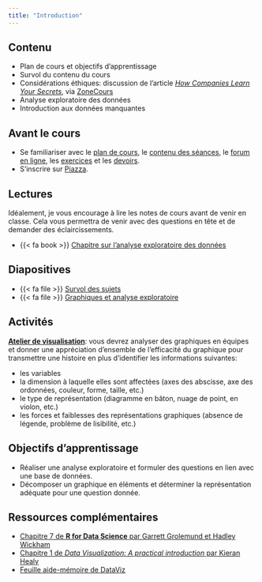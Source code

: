 ```yaml
---
title: "Introduction"
---
```


## Contenu

- Plan de cours et objectifs d'apprentissage
- Survol du contenu du cours
- Considérations éthiques: discussion de l'article [*How Companies Learn Your Secrets*](https://www.nytimes.com/2012/02/19/magazine/shopping-habits.html), via [ZoneCours](https://zonecours2.hec.ca/access/content/group/MATH60602.A2023/NYT_How_companies_learn_your_secrets.pdf)
- Analyse exploratoire des données
- Introduction aux données manquantes

## Avant le cours

- Se familiariser avec le [plan de cours](/syllabus), le [contenu des séances](/contenu/), le [forum en ligne](https://piazza.com/hec.ca/fall2023/math60602/home), les [exercices](/exercices) et les [devoirs](/evaluations/).
- S'inscrire sur [Piazza](http://piazza.com/hec.ca/fall2023/math60602).


## Lectures

:::{.callout-warning}
Idéalement, je vous encourage à lire les notes de cours avant de venir en classe. Cela vous permettra de venir avec des questions en tête et de demander des éclaircissements.
:::

- {{< fa book >}} [Chapitre sur l'analyse exploratoire des données](https://lbelzile.github.io/math60602/analyseexploratoire.html)

## Diapositives 


- {{< fa file >}} [Survol des sujets](/diapos/MATH60602-diapos0.pdf)
- {{< fa file >}} [Graphiques et analyse exploratoire](/diapos/MATH60602-diapos1.pdf)


## Activités

**[Atelier de visualisation](/files/graphiques.zip)**: vous devrez analyser des graphiques en équipes et donner une appréciation d'ensemble de l'efficacité du graphique pour transmettre une histoire en plus d'identifier les informations suivantes:

- les variables
- la dimension à laquelle elles sont affectées (axes des abscisse, axe des ordonnées, couleur, forme, taille, etc.)
- le type de représentation (diagramme en bâton, nuage de point, en violon, etc.)
- les forces et faiblesses des représentations graphiques (absence de légende, problème de lisibilité, etc.)



## Objectifs d'apprentissage

- Réaliser une analyse exploratoire et formuler des questions en lien avec une base de données.
- Décomposer un graphique en éléments et déterminer la représentation adéquate pour une question donnée.



## Ressources complémentaires

- [Chapitre 7 de **R for Data Science** par Garrett Grolemund et Hadley Wickham](https://r4ds.had.co.nz/exploratory-data-analysis.html)
- [Chapitre 1 de *Data Visualization: A practical introduction* par Kieran Healy](https://socviz.co/lookatdata.html#lookatdata)
- [Feuille aide-mémoire de DataViz](https://policyviz.com/2018/08/07/dataviz-cheatsheet/)

